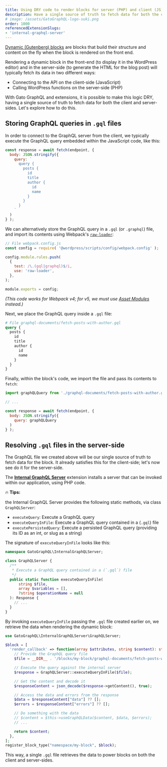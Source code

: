 ```yaml
---
title: Using DRY code to render blocks for server (PHP) and client (JS) sides 
description: Have a single source of truth to fetch data for both the client and server-sides when rendering dynamic Gutenberg blocks.
# image: /assets/GatoGraphQL-logo-suki.png
order: 1000
referencedExtensionSlugs:
- 'internal-graphql-server'
---
```


[Dynamic (Gutenberg) blocks](https://developer.wordpress.org/block-editor/how-to-guides/block-tutorial/creating-dynamic-blocks/) are blocks that build their structure and content on the fly when the block is rendered on the front end.

Rendering a dynamic block in the front-end (to display it in the WordPress editor) and in the server-side (to generate the HTML for the blog post) will typically fetch its data in two different ways:

- Connecting to the API on the client-side (JavaScript)
- Calling WordPress functions on the server-side (PHP)

With Gato GraphQL and extensions, it is possible to make this logic DRY, having a single source of truth to fetch data for both the client and server-sides. Let's explore how to do this.

## Storing GraphQL queries in `.gql` files

In order to connect to the GraphQL server from the client, we typically execute the GraphQL query embedded within the JavaScript code, like this:

```js
const response = await fetch(endpoint, {
  body: JSON.stringify({
    query: `
      query {
        posts {
          id
          title
          author {
            id
            name
          }
        }
      }
    `
  )
} );
```

We can alternatively store the GraphQL query in a `.gql` (or `.graphql`) file, and import its contents using Webpack's [`raw-loader`](https://v4.webpack.js.org/loaders/raw-loader/):

```js
// File webpack.config.js
const config = require( '@wordpress/scripts/config/webpack.config' );

config.module.rules.push(
  {
    test: /\.(gql|graphql)$/i,
    use: 'raw-loader',
  },
);

module.exports = config;
```

_(This code works for Webpack v4; for v5, we must use [Asset Modules](https://webpack.js.org/guides/asset-modules/) instead.)_

Next, we place the GraphQL query inside a `.gql` file:

```graphql
# File graphql-documents/fetch-posts-with-author.gql
query {
  posts {
    id
    title
    author {
      id
      name
    }
  }
}
```

Finally, within the block's code, we import the file and pass its contents to `fetch`:

```js
import graphQLQuery from './graphql-documents/fetch-posts-with-author.gql';

// ...

const response = await fetch(endpoint, {
  body: JSON.stringify({
    query: graphQLQuery
  )
} );
```

## Resolving `.gql` files in the server-side

The GraphQL file we created above will be our single source of truth to fetch data for the block. It already satisfies this for the client-side; let's now see do it for the server-side.

The [**Internal GraphQL Server**](https://gatographql.com/extensions/internal-graphql-server/) extension installs a server that can be invoked within our application, using PHP code.

<div class="doc-highlight" markdown="1">

🔥 **Tips:**

the Internal GraphQL Server provides the following static methods, via class `GraphQLServer`:

- `executeQuery`: Execute a GraphQL query
- `executeQueryInFile`: Execute a GraphQL query contained in a (`.gql`) file
- `executePersistedQuery`: Execute a persisted GraphQL query (providing its ID as an int, or slug as a string)

</div>

The signature of `executeQueryInFile` looks like this:

```php
namespace GatoGraphQL\InternalGraphQLServer;

class GraphQLServer {
  /**
   * Execute a GraphQL query contained in a (`.gql`) file
   */
  public static function executeQueryInFile(
      string $file,
      array $variables = [],
      ?string $operationName = null
  ): Response {
    // ...
  }
}
```

By invoking `executeQueryInFile` passing the `.gql` file created earlier on, we retrieve the data when rendering the dynamic block:

```php
use GatoGraphQL\InternalGraphQLServer\GraphQLServer;

$block = [
  'render_callback' => function(array $attributes, string $content): string {
    // Provide the GraphQL query file
    $file = __DIR__ . '/blocks/my-block/graphql-documents/fetch-posts-with-author.gql';

    // Execute the query against the internal server
    $response = GraphQLServer::executeQueryInFile($file);

    // Get the content and decode it
    $responseContent = json_decode($response->getContent(), true);

    // Access the data and errors from the response
    $data = $responseContent["data"] ?? [];
    $errors = $responseContent["errors"] ?? [];

    // Do something with the data
    // $content = $this->useGraphQLData($content, $data, $errors);
    // ...

    return $content;
  },
];
register_block_type("namespace/my-block", $block);
```

This way, a single `.gql` file retrieves the data to power blocks on both the client and server-sides.
